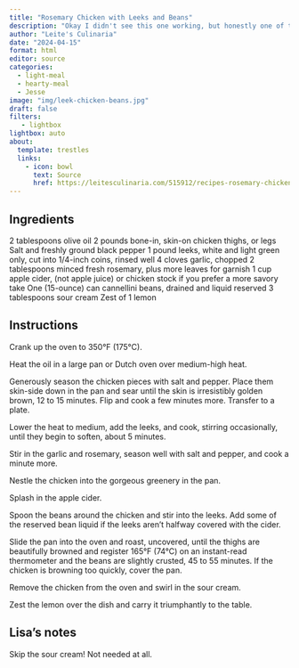 ```yaml
---
title: "Rosemary Chicken with Leeks and Beans"
description: "Okay I didn't see this one working, but honestly one of the more delicious things I've eaten"
author: "Leite's Culinaria"
date: "2024-04-15"
format: html
editor: source
categories:
  - light-meal
  - hearty-meal
  - Jesse
image: "img/leek-chicken-beans.jpg"
draft: false
filters:
   - lightbox
lightbox: auto
about:
  template: trestles
  links:
    - icon: bowl
      text: Source
      href: https://leitesculinaria.com/515912/recipes-rosemary-chicken.html
---
```


## Ingredients

2 tablespoons olive oil
2 pounds bone-in, skin-on chicken thighs, or legs
Salt and freshly ground black pepper
1 pound leeks, white and light green only, cut into 1/4-inch coins, rinsed well
4 cloves garlic, chopped
2 tablespoons minced fresh rosemary, plus more leaves for garnish
1 cup apple cider, (not apple juice) or chicken stock if you prefer a more savory take
One (15-ounce) can cannellini beans, drained and liquid reserved
3 tablespoons sour cream
Zest of 1 lemon

## Instructions

Crank up the oven to 350°F (175°C).

Heat the oil in a large pan or Dutch oven over medium-high heat.

Generously season the chicken pieces with salt and pepper. Place them skin-side down in the pan and sear until the skin is irresistibly golden brown, 12 to 15 minutes. Flip and cook a few minutes more. Transfer to a plate.

Lower the heat to medium, add the leeks, and cook, stirring occasionally, until they begin to soften, about 5 minutes.

Stir in the garlic and rosemary, season well with salt and pepper, and cook a minute more.

Nestle the chicken into the gorgeous greenery in the pan.

Splash in the apple cider.

Spoon the beans around the chicken and stir into the leeks. Add some of the reserved bean liquid if the leeks aren't halfway covered with the cider.

Slide the pan into the oven and roast, uncovered, until the thighs are beautifully browned and register 165°F (74°C) on an instant-read thermometer and the beans are slightly crusted, 45 to 55 minutes. If the chicken is browning too quickly, cover the pan.

Remove the chicken from the oven and swirl in the sour cream.

Zest the lemon over the dish and carry it triumphantly to the table.

## Lisa's notes

Skip the sour cream! Not needed at all. 
